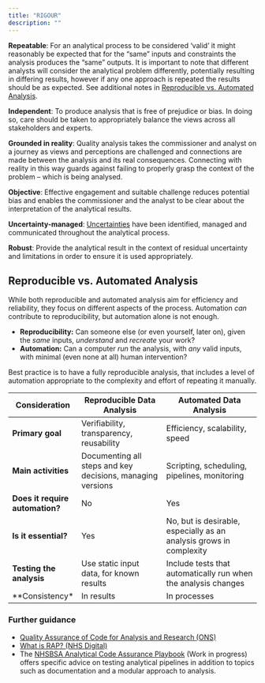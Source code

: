 ```yaml
---
title: "RIGOUR"
description: ""
---
```


**Repeatable**: For an analytical process to be considered ‘valid’ it might reasonably be expected that for the “same” inputs and constraints the analysis produces the “same” outputs. It is important to note that different analysts will consider the analytical problem differently, potentially resulting in differing results, however if any one approach is repeated the results should be as expected. See additional notes in [Reproducible vs. Automated Analysis](/guidance/12-RIGOUR.qmd#reproducible-vs.-automated-analysis).

**Independent**: To produce analysis that is free of prejudice or bias. In doing so, care should be taken to appropriately balance the views across all stakeholders and experts.  

**Grounded in reality**: Quality analysis takes the commissioner and analyst on a journey as views and perceptions are challenged and connections are made between the analysis and its real consequences. Connecting with reality in this way guards against failing to properly grasp the context of the problem – which is being analysed.  

**Objective**: Effective engagement and suitable challenge reduces potential bias and enables the commissioner and the analyst to be clear about the interpretation of the analytical results.  

**Uncertainty-managed**: [Uncertainties](/guidance/14-uncertainty.qmd) have been identified, managed and communicated throughout the analytical process.  

**Robust**: Provide the analytical result in the context of residual uncertainty and limitations in order to ensure it is used appropriately.


## Reproducible vs. Automated Analysis

While both reproducible and automated analysis aim for efficiency and reliability, they focus on different aspects of the process. Automation *can* contribute to reproducibility, but automation alone is not enough.

*   **Reproducibility:** Can someone else (or even yourself, later on), given the *same* inputs, *understand* and *recreate* your work?
*   **Automation:** Can a computer *run* the analysis, with *any* valid inputs, with minimal (even none at all) human intervention?

Best practice is to have a fully reproducible analysis, that includes a level of automation appropriate to the complexity and effort of repeating it manually.

| Consideration                   | Reproducible Data Analysis                                 | Automated Data Analysis                                             |
|---------------------------------|------------------------------------------------------------|---------------------------------------------------------------------|
| **Primary goal**                | Verifiability, transparency, reusability                   | Efficiency, scalability, speed                                      |
| **Main activities**             | Documenting all steps and key decisions, managing versions | Scripting, scheduling, pipelines, monitoring                        |
| **Does it require automation?** | No                                                         | Yes                                                                 |
| **Is it essential?**            | Yes                                                        | No, but is desirable, especially as an analysis grows in complexity |
| **Testing the analysis**        | Use static input data, for known results                   | Include tests that automatically run when the analysis changes      |
| **Consistency*                  | In results                                                 | In processes                                                        |                                 

### Further guidance

* [Quality Assurance of Code for Analysis and Research (ONS)](https://best-practice-and-impact.github.io/qa-of-code-guidance/principles.html#reproducible)
* [What is RAP? (NHS Digital)](https://nhsdigital.github.io/rap-community-of-practice/introduction_to_RAP/what_is_RAP/#automation)
* The [NHSBSA Analytical Code Assurance Playbook](https://nhsbsa-data-analytics.github.io/nhsbsa-analytical-code-assurance-playbook) (Work in progress) offers specific advice on testing analytical pipelines in addition to topics such as documentation and a modular approach to analysis.
